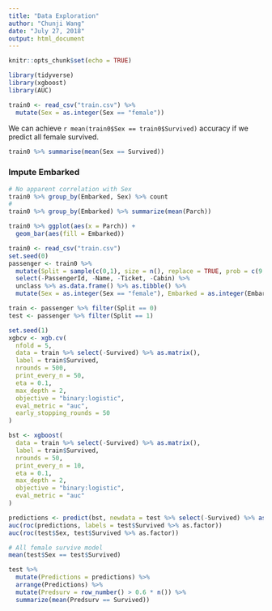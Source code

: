 ```yaml
---
title: "Data Exploration"
author: "Chunji Wang"
date: "July 27, 2018"
output: html_document
---
```


```r
knitr::opts_chunk$set(echo = TRUE)
```

```r
library(tidyverse)
library(xgboost)
library(AUC)
```

```r
train0 <- read_csv("train.csv") %>% 
  mutate(Sex = as.integer(Sex == "female"))
```

We can achieve `r mean(train0$Sex == train0$Survived)` accuracy if we predict all female survived.
```r
train0 %>% summarise(mean(Sex == Survived))
```

### Impute Embarked
```r
# No apparent correlation with Sex
train0 %>% group_by(Embarked, Sex) %>% count
#
train0 %>% group_by(Embarked) %>% summarize(mean(Parch))

train0 %>% ggplot(aes(x = Parch)) +
  geom_bar(aes(fill = Embarked))
```





```r
train0 <- read_csv("train.csv")
set.seed(0)
passenger <- train0 %>% 
  mutate(Split = sample(c(0,1), size = n(), replace = TRUE, prob = c(9,1))) %>% 
  select(-PassengerId, -Name, -Ticket, -Cabin) %>% 
  unclass %>% as.data.frame() %>% as.tibble() %>% 
  mutate(Sex = as.integer(Sex == "female"), Embarked = as.integer(Embarked))

train <- passenger %>% filter(Split == 0)
test <- passenger %>% filter(Split == 1)

set.seed(1)
xgbcv <- xgb.cv(
  nfold = 5,
  data = train %>% select(-Survived) %>% as.matrix(),
  label = train$Survived,
  nrounds = 500,
  print_every_n = 50,
  eta = 0.1,
  max_depth = 2,
  objective = "binary:logistic",
  eval_metric = "auc",
  early_stopping_rounds = 50
)

bst <- xgboost(
  data = train %>% select(-Survived) %>% as.matrix(),
  label = train$Survived,
  nrounds = 50,
  print_every_n = 10,
  eta = 0.1,
  max_depth = 2,
  objective = "binary:logistic",
  eval_metric = "auc"
)

predictions <- predict(bst, newdata = test %>% select(-Survived) %>% as.matrix())
auc(roc(predictions, labels = test$Survived %>% as.factor))
auc(roc(test$Sex, test$Survived %>% as.factor))

# All female survive model
mean(test$Sex == test$Survived)

test %>% 
  mutate(Predictions = predictions) %>% 
  arrange(Predictions) %>% 
  mutate(Predsurv = row_number() > 0.6 * n()) %>% 
  summarize(mean(Predsurv == Survived))

```


